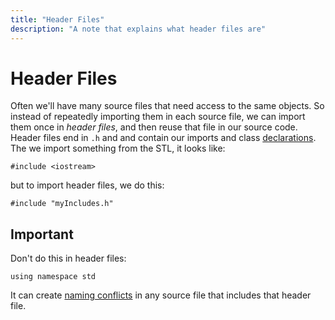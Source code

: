 ```yaml
---
title: "Header Files"
description: "A note that explains what header files are"
---
```


<Tag tag="Programming"/>

# Header Files

<TimeStamp updated="February 27, 2022, 9:20  PM ET"/>

Often we'll have many source files that need
access to the same objects. So instead of
repeatedly importing them in each source file,
we can import them once in _header files_, and 
then reuse that file in our source code. 
Header files end in `.h` and and contain our 
imports and class 
[declarations](/declaring-vs-defining). The
we import something from the STL, it looks like:
```
#include <iostream>
```
but to import header files, we do this:
```
#include "myIncludes.h"
```

## Important
Don't do this in header files:
```
using namespace std
```

It can create [naming conflicts](/what-is-a-namespace)
in any source file that includes that header file.
